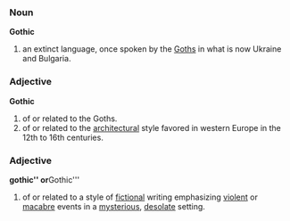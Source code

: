 ===Noun===
'''Gothic'''

# an extinct language, once spoken by the [[Goth]]s in what is now Ukraine and Bulgaria.

===Adjective===
'''Gothic'''

# of or related to the Goths.
# of or related to the [[architecture|architectural]] style favored in western Europe in the 12th to 16th centuries.

===Adjective===
'''gothic'' or '''Gothic'''

# of or related to a style of [[fiction]]al writing emphasizing [[violent]] or [[macabre]] events in a [[mysterious]], [[desolate]] setting.